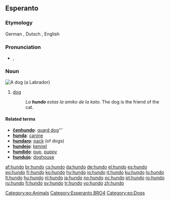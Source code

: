 ==Esperanto==
===Etymology===
German {{term|Hund}}, Dutsch {{term|hond}}, English {{term|hound}}
===Pronunciation===
* {{IPA|lang=eo|/ˈhʌndoʊ/}}, {{SAMPA|lang=eo|/"hundo/}}

===Noun===
[[Image:YellowLabradorLooking.jpg|thumb|A dog (a [[Labrador]])]]
{{eo-noun}}
# [[dog]]
#: ''La '''hundo''' estas la amiko de la kato''. The dog is the friend of the cat.

====Related terms====
* '''[[ĉenhundo]]''': [[guard dog]]'''
* '''[[hunda]]''': [[canine]]
* '''[[hundaro]]''': [[pack]] (of dogs)
* '''[[hundejo]]''': [[kennel]]
* '''[[hundido]]''': [[pup]], [[puppy]]
* '''[[hundujo]]''': [[doghouse]]

[[Category:eo:Animals]]
[[Category:Esperanto BRO4]]
[[Category:eo:Dogs]]

[[af:hundo]]
[[br:hundo]]
[[cs:hundo]]
[[da:hundo]]
[[de:hundo]]
[[el:hundo]]
[[es:hundo]]
[[eo:hundo]]
[[fr:hundo]]
[[ko:hundo]]
[[hy:hundo]]
[[io:hundo]]
[[it:hundo]]
[[ku:hundo]]
[[lo:hundo]]
[[lt:hundo]]
[[hu:hundo]]
[[nl:hundo]]
[[ja:hundo]]
[[no:hundo]]
[[oc:hundo]]
[[pt:hundo]]
[[ro:hundo]]
[[ru:hundo]]
[[fi:hundo]]
[[sv:hundo]]
[[tr:hundo]]
[[vo:hundo]]
[[zh:hundo]]